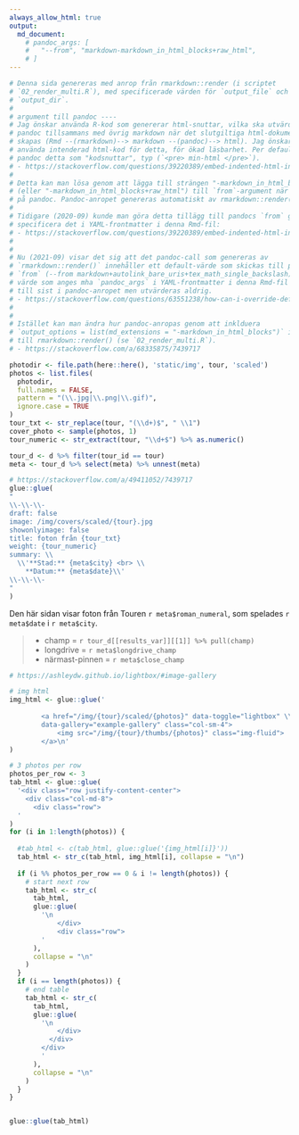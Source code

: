 ---
always_allow_html: true
output: 
  md_document:
    # pandoc_args: [
    #   "--from", "markdown-markdown_in_html_blocks+raw_html",
    # ]
---
```{r cw-comment, include=FALSE}
# Denna sida genereras med anrop från rmarkdown::render (i scriptet
# `02_render_multi.R`), med specificerade värden för `output_file` och
# `output_dir`.
#
# argument till pandoc ----
# Jag önskar använda R-kod som genererar html-snuttar, vilka ska utvärderas av
# pandoc tillsammans med övrig markdown när det slutgiltiga html-dokumentet 
# skapas (Rmd --(rmarkdown)--> markdown --(pandoc)--> html). Jag önskar kunna
# använda intenderad html-kod för detta, för ökad läsbarhet. Per default tolkar
# pandoc detta som "kodsnuttar", typ (`<pre> min-html </pre>`).
# - https://stackoverflow.com/questions/39220389/embed-indented-html-in-markdown-with-pandoc
# 
# Detta kan man lösa genom att lägga till strängen "-markdown_in_html_blocks" 
# (eller "-markdown_in_html_blocks+raw_html") till `from`-argument när man ropar 
# på pandoc. Pandoc-anropet genereras automatiskt av rmarkdown::render().
#
# Tidigare (2020-09) kunde man göra detta tillägg till pandocs `from` genom att
# specificera det i YAML-frontmatter i denna Rmd-fil:
# - https://stackoverflow.com/questions/39220389/embed-indented-html-in-markdown-with-pandoc
#
# 
# Nu (2021-09) visar det sig att det pandoc-call som genereras av 
# `rmarkdown::render()` innehåller ett default-värde som skickas till pandoc 
# `from` (--from markdown+autolink_bare_uris+tex_math_single_backslash). Det
# värde som anges mha `pandoc_args` i YAML-frontmatter i denna Rmd-fil läggs 
# till sist i pandoc-anropet men utvärderas aldrig.
# - https://stackoverflow.com/questions/63551238/how-can-i-override-default-pandoc-options-using-yaml-header-to-specify-github-ma
#
# 
# Istället kan man ändra hur pandoc-anropas genom att inklduera
# `output_options = list(md_extensions = "-markdown_in_html_blocks")` i anropet 
# till rmarkdown::render() (se `02_render_multi.R`).
# - https://stackoverflow.com/a/68335875/7439717
```
```{r, include=FALSE}
photodir <- file.path(here::here(), 'static/img', tour, 'scaled')
photos <- list.files(
  photodir, 
  full.names = FALSE, 
  pattern = "(\\.jpg|\\.png|\\.gif)", 
  ignore.case = TRUE
)
tour_txt <- str_replace(tour, "(\\d+)$", " \\1")
cover_photo <- sample(photos, 1)
tour_numeric <- str_extract(tour, "\\d+$") %>% as.numeric()

tour_d <- d %>% filter(tour_id == tour)
meta <- tour_d %>% select(meta) %>% unnest(meta)
```
```{r, echo=FALSE, results='asis', comment=FALSE}
# https://stackoverflow.com/a/49411052/7439717
glue::glue(
"
\\-\\-\\-  
draft: false  
image: /img/covers/scaled/{tour}.jpg  
showonlyimage: false  
title: foton från {tour_txt}  
weight: {tour_numeric}  
summary: \\
  \\'**Stad:** {meta$city} <br> \\
    **Datum:** {meta$date}\\'  
\\-\\-\\-  
"
)
```


Den här sidan visar foton från Touren `r meta$roman_numeral`, som spelades
`r meta$date` i `r meta$city`.

>* champ = `r tour_d[[results_var]][[1]] %>% pull(champ)`  
>* longdrive = `r meta$longdrive_champ`  
>* närmast-pinnen = `r meta$close_champ`  



```{r results='asis', echo=FALSE, comment=FALSE}
# https://ashleydw.github.io/lightbox/#image-gallery

# img html
img_html <- glue::glue('
  
        <a href="/img/{tour}/scaled/{photos}" data-toggle="lightbox" \\
        data-gallery="example-gallery" class="col-sm-4">
            <img src="/img/{tour}/thumbs/{photos}" class="img-fluid">
        </a>\n'
)

# 3 photos per row
photos_per_row <- 3
tab_html <- glue::glue(
  '<div class="row justify-content-center">
    <div class="col-md-8">
      <div class="row">
  '
)
for (i in 1:length(photos)) {
  
  #tab_html <- c(tab_html, glue::glue('{img_html[i]}'))
  tab_html <- str_c(tab_html, img_html[i], collapse = "\n")
  
  if (i %% photos_per_row == 0 & i != length(photos)) {
    # start next row
    tab_html <- str_c(
      tab_html, 
      glue::glue( 
        '\n
            </div>
            <div class="row">
        '  
      ), 
      collapse = "\n"
    )
  }
  if (i == length(photos)) {
    # end table
    tab_html <- str_c(
      tab_html, 
      glue::glue(
        '\n
            </div>
          </div>
        </div>
        '
      ), 
      collapse = "\n"
    )
  }  
}


glue::glue(tab_html)
```
